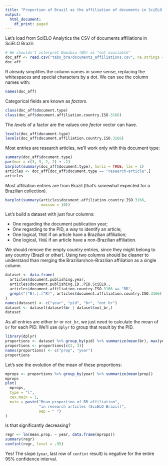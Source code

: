 ```yaml
---
title: "Proportion of Brazil as the affiliation of documents in SciELO Brazil"
output:
  html_document:
    df_print: paged
---
```


Let's load from SciELO Analytics
the CSV of documents affiliations in SciELO Brazil:

```r
# We shouldn't interpret Namibia (NA) as "not available"
doc_aff <- read.csv("tabs_bra/documents_affiliations.csv", na.strings = c())
doc_aff
```

R already simplifies the column names in some sense,
replacing the whitespaces and special characters by a dot.
We can see the column names with:

```r
names(doc_aff)
```

Categorical fields are known as *factors*.

```r
class(doc_aff$document.type)
class(doc_aff$document.affiliation.country.ISO.3166)
```

The *levels* of a factor are the values one *factor* vector can have.

```r
levels(doc_aff$document.type)
levels(doc_aff$document.affiliation.country.ISO.3166)
```

Most entries are research articles,
we'll work only with this document type:

```r
summary(doc_aff$document.type)
par(mar = c(3, 9, 2, 2) + .1)
barplot(summary(doc_aff$document.type), horiz = TRUE, las = 1)
articles <- doc_aff[doc_aff$document.type == "research-article",]
articles
```

Most affiliation entries are from Brazil
(that's somewhat expected for a Brazilian collection).

```r
barplot(summary(articles$document.affiliation.country.ISO.3166,
                maxsum = 10))
```

Let's build a dataset with just four columns:

* One regarding the document publication year;
* One regarding to the PID, a way to identify an article;
* One logical, `TRUE` if an article have a Brazilian affiliation;
* One logical, `TRUE` if an article have a non-Brazilian affiliation.

We should remove the empty country entries,
since they might belong to any country (Brazil or other).
Using two columns should be cleaner to understand
than merging the Brazilian/non-Brazilian affiliation as a single column.

```r
dataset <- data.frame(
  articles$document.publishing.year,
  articles$document.publishing.ID..PID.SciELO.,
  articles$document.affiliation.country.ISO.3166 == "BR",
  grepl("[^B].|.[^R]", articles$document.affiliation.country.ISO.3166)
)
names(dataset) <- c("year", "pid", "br", "not_br")
dataset <- dataset[dataset$br | dataset$not_br,]
dataset
```

As all entries are either `br` or `not_br`,
we just need to calculate the mean of `br` for each PID.
We'll use `dplyr` to group that result by the PID.

```r
library(dplyr)
proportions <- dataset %>% group_by(pid) %>% summarize(mean(br), max(year))
proportions <- proportions[c(2, 3)]
names(proportions) <- c("prop", "year")
proportions
```

Let's see the evolution of the mean of these proportions:

```r
mprops <- proportions %>% group_by(year) %>% summarize(mean(prop))
mprops
plot(
  mprops,
  type = "l",
  cex.main = 1,
  main = paste("Mean proportion of BR affiliation",
               "in research articles (SciELO Brazil)",
               sep = " ")
)
```

Is that significantly decreasing?

```r
regr <- lm(mean.prop. ~ year, data.frame(mprops))
summary(regr)
confint(regr, level = .95)
```

Yes! The slope (`year`, last row of `confint` result)
is negative for the entire $95\%$ confidence interval.
